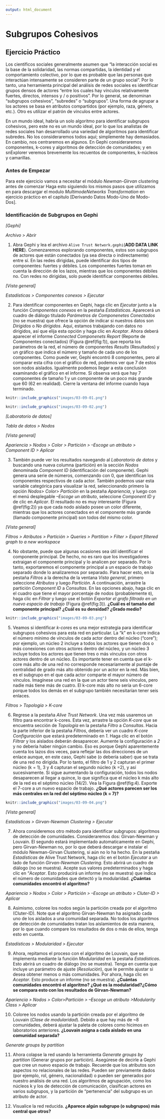 ```yaml
---
output: html_document
---
```


# Subgrupos Cohesivos

## Ejercicio Práctico

Los científicos sociales generalmente asumen que "la interacción social es la base de la solidaridad, las normas compartidas, la identidad y el comportamiento colectivo, por lo que es probable que las personas que interactúan intensamente se consideren parte de un grupo social". Por lo tanto, una herramienta principal del análisis de redes sociales es identificar grupos densos de actores "entre los cuales hay vínculos relativamente fuertes, directos, intensos y / o positivos". Por lo general, se denominan "subgrupos cohesivos", "subredes" o "subgrupos". Una forma de agrupar a los actores se basa en atributos compartidos (por ejemplo, raza, género, etc.). Otro es utilizar el patrón de vínculos entre actores. 

En un mundo ideal, habría un solo algoritmo para identificar subgrupos cohesivos, pero este no es un mundo ideal, por lo que los analistas de redes sociales han desarrollado una variedad de algoritmos para identificar subredes. No los consideraremos todos aquí; simplemente hay demasiados. En cambio, nos centraremos en algunos. En Gephi consideraremos componentes, k-cores y algoritmos de detección de comunidades; y en snExplorer veremos brevemente los recuentos de componentes, k-núcleos y camarillas.


### Antes de Empezar

Para este ejercicio vamos a necesitar el módulo *Newman-Girvan* clustering antes de comenzar Haga esto siguiendo los mismos pasos que utilizamos en para descargar el modulo *MultimodeNetworks Transformation* en ejercicio práctico en el capitulo [Derivando Datos Modo-Uno de Modo-Dos]. 

### Identificación de Subgrupos en Gephi

::::{.row}
::::{.lcolumn-20}
*[Gephi]*

*Archivo > Abrir* 
::::
::::{.rcolumn-80}
  1.	Abra Gephi y lea el archivo `Alive Trust Network.gephi`(**ADD DATA LINK HERE**). Comenzaremos explorando componentes, estos son subgrupos de actores que están conectados (ya sea directa o indirectamente) entre sí. En las redes dirigidas, puede identificar dos tipos de componentes: fuertes y débiles. Los componentes fuertes toman en cuenta la dirección de los lazos, mientras que los componentes débiles no. Con redes no dirigidas, solo puede identificar componentes débiles.
::::
::::

::::{.row}
::::{.lcolumn-20}
*[Vista general]*

*Estadísticas > Componentes conexos > Ejecutar*
::::
::::{.rcolumn-80}
  2.	Para identificar componentes en Gephi, haga clic en *Ejecutar* junto a la función *Componentes conexos* en la pestaña *Estadísticas*. Aparecerá un cuadro de diálogo titulado *Parámetros de Componenetes Conectados* (no se muestra) que ofrece la opción de indicar si nuestros datos son *Dirigidos* o *No dirigidos*. Aquí, estamos trabajando con datos no dirigidos, así que elija esta opción y haga clic en *Aceptar*. Ahora deberá aparecer el informe *Connected Componenets Report* (Reporte de Componentes conectados) (Figura \@ref(fig:1)), que reporta los parámetros de la red, el número de componentes *Results* (Resultados) y un gráfico que indica el número y tamaño de cada uno de los componentes. Como puede ver, Gephi encontró 8 componentes, pero al comparar esta cifra con el gráfico de red, podemos ver que 7 de estos son nodos aislados. Igualmente podemos llegar a esta conclusión examinando el gráfico en el informe. Si observa verá que hay 7 componentes de tamaño 1 y un componente de un poco más grande que 60 (62 en realidad). Cierre la ventana del informe cuando haya terminado.
::::
::::

```r
knitr::include_graphics("images/03-09-01.png")
```

```r
knitr::include_graphics("images/03-09-02.png")
```


::::{.row}
::::{.lcolumn-20}
*[Laboratorio de datos]*

*Tabla de datos > Nodos*

*[Vista general]*

*Apariencia > Nodos > Color > Partición > --Escoge un atributo > Component ID > Aplicar*
::::
::::{.rcolumn-80}
  3.	También puede ver los resultados navegando al *Laboratorio de datos* y buscando una nueva columna (partición) en la sección *Nodos* denominada *Component ID* (identificación del componente). Gephi genera una serie de números, comenzando con 0, que identifican los componentes respectivos de cada actor. También podemos usar esta variable categórica para visualizar la red, seleccionando primero la opción *Nodos> Color> Partición* en la pestaña *Apariencia*, y luego con el menú desplegable *--Escoge un atributo*, seleccione *Component ID* y de clic en *Aplicar*. El resultado no es muy interesante (Figura \@ref(fig:2)) ya que cada nodo aislado posee un color diferente, mientras que los actores conectados en el componente más grande (llamado componente principal) son todos del mismo color. 
::::
::::

::::{.row}
::::{.lcolumn-20}
*[Vista general]*

*Filtros > Atributos > Partición > Queries > Partition > Filter > Export filtered graph to a new workspace*

::::
::::{.rcolumn-80}
  4.	No obstante, puede que algunas ocasiones sea útil identificar el componente principal. De hecho, no es raro que los investigadores extraigan el componente principal y lo analicen por separado. Por lo tanto, exportaremos el componente principal a un espacio de trabajo separado donde lo analizaremos por separado. Para hacer esto, en la pestaña *Filtros* a la derecha de la ventana *Vista general*, primero seleccione *Atributos* y luego *Partición*. A continuación, arrastre la partición *Component ID* a *Consultas*. En las opciones abajo, haga clic en el cuadro que tiene el mayor porcentaje de nodos (probablemente `0`), haga clic en *Filtrar* y luego use el botón *Exportar el grafo filtrado en un nuevo espacio de trabajo* (Figura \@ref(fig:3)). **¿Cuál es el tamaño del componente principal? ¿Cuál es su densidad? ¿Grado medio?**
::::
::::

```r
knitr::include_graphics("images/03-09-03.png")
```


::::{.row}
::::{.lcolumn-20}

::::
::::{.rcolumn-80}
  5.	Veamos si identificar *k-cores* es una mejor estrategia para identificar subgrupos cohesivos para esta red en particular. La "k" en k-core indica el número mínimo de vínculos de cada actor dentro del núcleo (“core”); por ejemplo, un núcleo 2 incluye a todos los actores que tienen dos o más conexiones con otros actores dentro del núcleo, y un núcleo 3 incluye todos los actores que tienen tres o más vínculos con otros actores dentro de un núcleo. Es importante tener en cuenta que el k-core más alto de una red no corresponde necesariamente al puntaje de centralidad de grado más alto obtenido por un actor en la red. Más bien, es el subgrupo en el que cada actor comparte el mayor número de vínculos. Imagínese una red en la que un actor tiene seis vínculos, pero nadie más tiene más de cuatro. El k-core más alto no sería un 6-core porque todos los demás en el subgrupo también necesitarían tener seis enlaces.
::::
::::

::::{.row}
::::{.lcolumn-20}
*Filtros > Topología > K-core*
::::
::::{.rcolumn-80}
  6.	Regrese a la pestaña *Alive Trust Network*. Una vez más usaremos un filtro para encontrar k-cores. Esta vez, arrastre la opción *K-core* que se encuentra sección de *Topología* en la pestaña *Filtro* a *Consultas*. Hacia la parte inferior de la pestaña *Filtros*, debería ver un cuadro *K-core Configuración* que estará predeterminado en *1*. Haga clic en el botón *Filtrar* y los aislados deberán desaparecer. Aumente la configuración a *2* y no debería haber ningún cambio. Eso es porque Gephi aparentemente cuenta los lazos dos veces, para reflejar las dos direcciones de un enlace aunque, en este caso, Gephi sabe (o debería saber) que se trata de una red no dirigida. Por lo tanto, el filtro de 1 y 2 capturan el primer núcleo (k = 1), 3 y 4 capturan el segundo núcleo (k =2), y así sucesivamente. Si sigue aumentando la configuración, todos los nodos desaparecen al llegar a quince, lo que significa que el núcleo k más alto de la red es el séptimo núcleo (14/2). Vea la Figura \@ref(fig:4). Exporte el 7-core a un nuevo espacio de trabajo. **¿Qué actores parecen ser los más centrales en la red del séptimo núcleo (k = 7)?**
::::
::::

```r
knitr::include_graphics("images/03-09-04.png")
```

::::{.row}
::::{.lcolumn-20}
*[Vista general]*

*Estadísticas > Girvan-Newman Clustering > Ejecutar*
::::
::::{.rcolumn-80}
  7.	Ahora consideremos otro método para identificar subgrupos: algoritmos de detección de comunidades. Consideraremos dos: Girvan-Newman y Louvain. El segundo estará implementado automaticamente en Gephi, pero Girvan-Newman no, por lo que deberá descargar e instalar el módulo Newman-Girvan Clustering, si aún no lo ha hecho. En la pestaña *Estadísticas* de Alive Trust Network, haga clic en el botón *Ejecutar* a un lado de función *Girvan-Newman Clustering*. Esto abrirá un cuadro de diálogo (no se muestra). Acepte sus valores predeterminados y haga clic en "*Aceptar*. Esto producirá un informe (no se muestra) que indica el número de comunidades que detectó y la modularidad. **¿Cuántas comunidades encontró el algoritmo?** 
::::
::::

::::{.row}
::::{.lcolumn-20}
*Apariencia > Nodos > Color > Partición > --Escoge un atributo > Cluter-ID > Aplicar*
::::
::::{.rcolumn-80}
  8.	Asimismo, coloree los nodos según la partición creada por el algoritmo (Cluter-ID). Note que el algoritmo Girvan-Newman ha asignado cada uno de los aislados a una comunidad separada. No todos los algoritmos de detección de comunidades tratan los aislamientos de esta manera, por lo que cuando compare los resultados de dos o más de ellos, tenga esto en cuenta.
::::
::::

::::{.row}
::::{.lcolumn-20}
*Estadísticas > Modularidad > Ejecutar*
::::
::::{.rcolumn-80}
  9.	Ahora, repitamos el proceso con el algoritmo de Louvain, que se implementa mediante la función *Modularidad* en la pestaña *Estadísticas*. Esto abrirá un cuadro de diálogo (no se muestra). Tenga en cuenta que incluye un parámetro de ajuste (*Resolución*), que le permite ajustar si desea obtener menos o más comunidades. Por ahora, haga clic en *Aceptar*. Esto produce un informe (no se muestra). **¿Cuántas comunidades encontró el algoritmo? ¿Qué es la modularidad?¿Cómo se compara esto con los resultados de Girvan-Newman?**
::::
::::

::::{.row}
::::{.lcolumn-20}
*Apariencia > Nodos > Color>Partición > --Escoge un atributo >Modularity Class > Aplicar*
::::
::::{.rcolumn-80}
10.	Coloree los nodos usando la partición creada por el algoritmo de Louvain (*Clase de modularidad*). Debido a que hay más de ~8 comunidades, deberá ajustar la paleta de colores como hicimos en laboratorios anteriores. **¿Louvain asigna a cada aislado en una comunidad separada?** 
::::
::::

::::{.row}
::::{.lcolumn-20}
*Generate groups by partition*
::::
::::{.rcolumn-80}
  11.	Ahora colapse la red usando la herramienta *Generate groups by partition* (Generar grupos por partición). Asegúrese de decirle a Gephi que cree un nuevo espacio de trabajo. Recuerde que los atributos son aspectos no relacionales de las redes. Pueden ser previamente dados (por ejemplo, rol, género, nacionalidad) o pueden ser generados por nuestro análisis de una red. Los algoritmos de agrupación, como los núcleos k y los de detección de comunicación, clasifican actores en varios subgrupos, y la partición de "pertenencia" del subgrupo es un atributo de actor.
::::
::::

::::{.row}
::::{.lcolumn-20}

::::
::::{.rcolumn-80}
12.	Visualice la red reducida. **¿Aparece algún subgrupo (o subgrupos) más central que otros?**
::::
::::